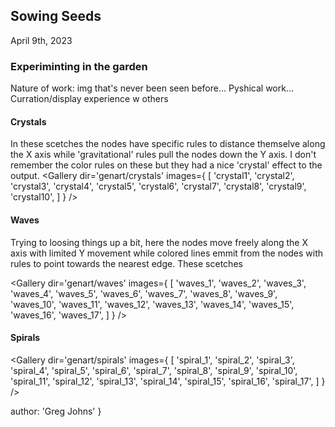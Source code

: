 
## Sowing Seeds
<time>April 9th, 2023</time>

### Experiminting in the garden

Nature of work: img that's never been seen before...
Pyshical work...
Curration/display
experience w others

#### Crystals
In these scetches the nodes have specific rules to distance themselve along the X axis while 'gravitational' rules pull the nodes down the Y axis. I don't remember the color rules on these but they had a nice 'crystal' effect to the output.
<Gallery dir='genart/crystals' images={
  [
    'crystal1',
    'crystal2',
    'crystal3',
    'crystal4',
    'crystal5',
    'crystal6',
    'crystal7',
    'crystal8',
    'crystal9',
    'crystal10',
  ]
} />

#### Waves
Trying to loosing things up a bit, here the nodes move freely along the X axis with limited Y movement while colored lines emmit from the nodes with rules to point towards the nearest edge. These scetches

<Gallery dir='genart/waves' images={
  [
    'waves_1',
    'waves_2',
    'waves_3',
    'waves_4',
    'waves_5',
    'waves_6',
    'waves_7',
    'waves_8',
    'waves_9',
    'waves_10',
    'waves_11',
    'waves_12',
    'waves_13',
    'waves_14',
    'waves_15',
    'waves_16',
    'waves_17',
  ]
} />

#### Spirals
<Gallery dir='genart/spirals' images={
  [
    'spiral_1',
    'spiral_2',
    'spiral_3',
    'spiral_4',
    'spiral_5',
    'spiral_6',
    'spiral_7',
    'spiral_8',
    'spiral_9',
    'spiral_10',
    'spiral_11',
    'spiral_12',
    'spiral_13',
    'spiral_14',
    'spiral_15',
    'spiral_16',
    'spiral_17',
  ]
} />

  author: 'Greg Johns'
}

